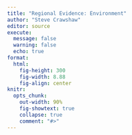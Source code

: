 ```yaml
---
title: "Regional Evidence: Environment"
author: "Steve Crawshaw"
editor: source
execute: 
  message: false
  warning: false
  echo: true
format:
  html:
    fig-height: 300
    fig-width: 8.88
    fig-align: center
knitr:
  opts_chunk: 
    out-width: 90%
    fig-showtext: true
    collapse: true
    comment: "#>"
---
```


